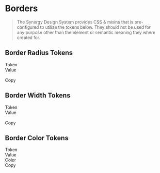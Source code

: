 
<Meta title="Docs/Developers/Tokens/Border"/>

# Borders

> The Synergy Design System provides CSS & mixins that is pre-configured to utilize the tokens below. They should not be used for any purpose other than the element or semantic meaning they where created for.

## Border Radius Tokens

<div className="table token margin-top">
  <div>
    <div>Token</div>
    <div>Value</div>
    <div>&nbsp;</div>
    <div>Copy</div>
  </div>
  <TokenList tokens={theme.semantic['border-radius']} prefix="--sds-semantic-border-radius"></TokenList>
</div>

## Border Width Tokens

<div className="table token margin-top">
  <div>
    <div>Token</div>
    <div>Value</div>
    <div>&nbsp;</div>
    <div>Copy</div>
  </div>
  <TokenList tokens={theme.semantic['border-width']} prefix="--sds-semantic-border-width"></TokenList>
</div>

## Border Color Tokens

<div className="table token margin-top">
  <div>
    <div>Token</div>
    <div>Value</div>
    <div>Color</div>
    <div>Copy</div>
  </div>
  <TokenList tokens={theme.semantic.color.border} prefix="--sds-semantic-color-border"></TokenList>
</div>
